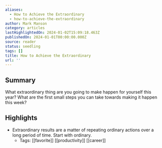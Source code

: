 ```yaml
---
aliases:
  - How to Achieve the Extraordinary
  - how-to-achieve-the-extraordinary
author: Mark Manson
category: articles
lastHighlightedOn: 2024-01-02T15:09:18.463Z
publishedOn: 2024-01-01T00:00:00.000Z
source: reader
status: seedling
tags: []
title: How to Achieve the Extraordinary
url: ''
---
```

## Summary

What extraordinary thing are you going to make happen for yourself this year? What are the first small steps you can take towards making it happen this week?

## Highlights

- Extraordinary results are a matter of repeating ordinary actions over a long period of time. Start with ordinary.
    - Tags: [[favorite]] [[productivity]] [[career]]
